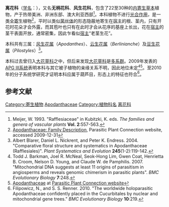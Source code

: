 {{Automatic taxobox
| image = Apodanthaceae spp vMH377.jpg
| taxon = Apodanthaceae
| authority = [[Tiegh.|Tiegh.]] ex [[Takht.|Takht.]], 1987
| subdivision_ranks = [[属|属]]
| subdivision = 
*[[风生花属|风生花属]] ''Apodanthes''
*[[云生花属|云生花属]] ''Berlinianche''
*[[豆生花属|豆生花属]] ''Pilostyles''
}}

'''离花科'''（[[学名|学名]]：{{lang|la|Apodanthaceae}}），又名'''无柄花科'''、'''风生花科'''，包含了22至30种的[[内寄生|内寄生]][[草本|草本]]植物，产于热带美洲、非洲东部、澳大利亚西部<ref name="Meijer, 1993">Meijer, W. 1993. "Rafflesiaceae" in Kubitzki, K. eds. ''The families and genera of vascular plants'' '''Vol. 2''':557-563.</ref>。本科植物不进行[[光合作用|光合作用]]，是一类[[全寄生|全寄生]]植物<ref>[http://www.parasiticplants.siu.edu/Apodanthaceae/description.html Apodanthaceae: Family Description], Parasitic Plant Connection website, accessed 2009-12-31</ref>，平时以类似[[菌丝体|菌丝体]]的形态隐蔽地寄生在[[宿主|宿主]]的根、茎内，只有开花时花朵才会外露，而其苞叶也只有在此时才会从花序的基座上长出，花在[[宿主|宿主]]的茎干表面开放，通常密集，因此乍看似[[宿主|宿主]]“老茎生花”。

本科共有三属：[[风生花属|风生花属]]（''Apodanthes''）、[[云生花属|云生花属]]（''Berlinianche''）及[[豆生花属|豆生花属]]（''Pilostyles''）<ref name="blarer2004"> Albert Blarer, Daniel L. Nickrent, and Peter K. Endress. 2004. "Comparative floral structure and systematics in Apodanthaceae (Rafflesiales)". ''Plant Systematics and Evolution'' '''245'''(1-2):119-142. </ref>。

本科过去曾归入[[大花草科|大花草科]]之中，但后来发现[[大花草科|大花草科]]是[[多系群|多系群]]。2009年发表的[[APG_III系统|APG III系统]]表明本科与其它被子植物的亲缘关系不明，因此地位未定<ref name="barkman2007">Todd J. Barkman, Joel R. McNeal, Seok-Hong Lim, Gwen Coat, Henrietta B. Croom, Nelson D. Young, and Claude W. de Pamphilis. 2007. "Mitochondrial DNA suggests at least 11 origins of parasitism in angiosperms and reveals genomic chimerism in parasitic plants". ''BMC Evolutionary Biology'' '''7''':248. </ref><ref name="ppcApodanthaceae">[http://www.parasiticplants.siu.edu/Apodanthaceae/index.html Apodanthaceae] at [http://www.parasiticplants.siu.edu/index.html Parasitic Plant Connection website]</ref>。至2010年的分子系统学研究才证明本科应属于葫芦目，形态上的特征也符合<ref name="Filipowicz and Renner, 2010">Filipowicz, N., and S. S. Renner. 2010. "The worldwide holoparasitic Apodanthaceae confidently placed in the Cucurbitales by nuclear and mitochondrial gene trees." ''BMC Evolutionary Biology'' '''10''':219. </ref>。

==参考文献==
{{reflist}}

{{taxonbar}}

[[Category:寄生植物|Category:寄生植物]]
[[Category:葫芦目|Apodanthaceae]]
[[Category:植物科名|Category:植物科名]]
[[Category:离花科|]]